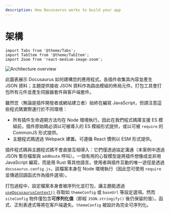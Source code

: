 ```yaml
---
description: How Docusaurus works to build your app
---
```


# 架構

```mdx-code-block
import Tabs from '@theme/Tabs';
import TabItem from '@theme/TabItem';
import Zoom from 'react-medium-image-zoom';
```

<Zoom>

![Architecture overview](/img/architecture.png)

</Zoom>

此圖表展示 Docusaurus 如何建構您的應用程式。各插件收集其內容並產生 JSON 資料；主題提供接收 JSON 資料作為路由模組的佈局元件。打包工具會打包所有元件並產生伺服器套件與客戶端套件。

雖然您（無論是插件開發者或網站建立者）始終在編寫 JavaScript，但請注意這些程式碼實際運行於不同環境：

- 所有插件生命週期方法均在 Node 環境執行。因此在我們程式碼庫支援 ES 模組前，插件原始碼必須以可被導入的 ES 模組形式提供，或以可被 `require` 的 CommonJS 形式提供。
- 主題程式碼透過 Webpack 建置。可遵循 React 慣例以 ESM 形式提供。

插件程式碼與主題程式碼不會直接互相導入：它們僅透過協定溝通（本案例中透過 JSON 暫存檔案與 `addRoute` 呼叫）。一個有用的心智模型是將插件想像成並非用 JavaScript 編寫，而是用 Rust 等其他語言。使用者與插件互動的唯一途徑是透過 `docusaurus.config.js`，該檔案本身在 Node 環境執行（因此您可使用 `require` 並傳遞回調函式作為插件選項）。

打包過程中，設定檔案本身會被序列化並打包，讓主題能透過 [`useDocusaurusContext()`](../docusaurus-core.mdx#useDocusaurusContext) 存取如 `themeConfig` 或 `baseUrl` 等設定選項。然而 `siteConfig` 物件僅包含**可序列化值**（即經 `JSON.stringify()` 後仍保留的值）。函式、正則表達式等將在客戶端遺失。`themeConfig` 被設計為完全可序列化。